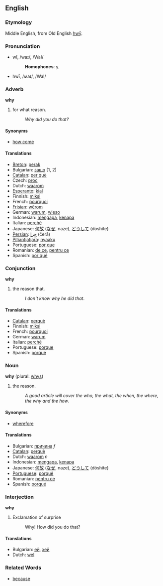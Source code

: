 ==English==
===Etymology===
Middle English, from Old English [[hwy|hwȳ]].
===Pronunciation===
*wī, /waɪ/, /WaI/
*:'''Homophones''': [[y]]
*hwī, /ʍaɪ/, /WaI/

===Adverb===

'''why'''

#for what reason.
#:''Why did you do that?''

====Synonyms====
*[[how come]]

==== Translations ====
*[[Breton]]: [[perak]]
*Bulgarian: [[защо]] (1, 2)
*[[Catalan]]: [[per què]]
*Czech: [[proc]]
*Dutch: [[waarom]]
*[[Esperanto]]: [[kial]]
*Finnish: [[miksi]]
*French: [[pourquoi]]
*[[Frisian]]: [[wêrom]]
*German: [[warum]], [[wieso]]
*Indonesian: [[mengapa]], [[kenapa]]
*Italian: [[perchè]]
*Japanese: [[何故]] ([[なぜ]], naze), [[どうして]] (dōshite)
*[[Persian]]: [[چِرا]] (čerā)
*[[Pitjantjatjara]]: [[nyaaku]]
*Portuguese: [[por que]]
*Romanian: [[de ce]], [[pentru ce]]
*Spanish: [[por qué]]

===Conjunction===

'''why'''

#the reason that.
#:''I don't know why he did that''.

==== Translations ====
*[[Catalan]]: [[perquè]]
*Finnish: [[miksi]]
*French: [[pourquoi]]
*German: [[warum]]
*Italian: [[perchè]]
*Portuguese: [[porque]]
*Spanish: [[porqué]]

===Noun===

'''why''' (plural: [[whys]])

#the reason.
#:''A good article will cover the who, the what, the when, the where, the why and the how''.

====Synonyms====
*[[wherefore]]

==== Translations ====
*Bulgarian: [[причина]] ''f''
*[[Catalan]]: [[perquè]]
*Dutch: [[waarom]] ''n''
*Indonesian: [[mengapa]], [[kenapa]]
*Japanese: [[何故]] ([[なぜ]], naze), [[どうして]] (dōshite)
*[[Portuguese]]: [[porquê]]
*Romanian: [[pentru ce]] 
*Spanish: [[porqué]]

===Interjection===

'''why'''

#Exclamation of surprise
#:Why! How did you do that?

==== Translations ====
*Bulgarian: [[ей]], [[хей]]
*Dutch: [[wel]]

===Related Words===
*[[because]]